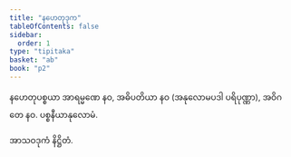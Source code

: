 ```yaml
---
title: "နဟေတုဒုက"
tableOfContents: false
sidebar:
  order: 1
type: "tipitaka"
basket: "ab"
book: "p2"
---
```



<DynamicBreadcrumb />

<Division number="46" book="p2" e="ch" v="38" p="57">

<Paragraph number="1086" book="p2">
နဟေတုပစ္စယာ အာရမ္မဏေ နဝ, အဓိပတိယာ နဝ (အနုလောမပဒါ ပရိပုဏ္ဏာ), အဝိဂတေ နဝ.

</Paragraph>
</Division>

<Paragraph number="1087" type="center" book="p2">
ပစ္စနီယာနုလောမံ.

  
အာသဝဒုကံ နိဋ္ဌိတံ.
</Paragraph>